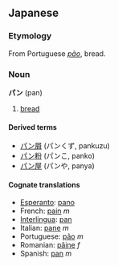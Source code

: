 ==Japanese==
=== Etymology ===
From Portuguese ''[[pão]]'', bread.

=== Noun ===
'''パン''' (pan)

# [[bread]]

====Derived terms====
*[[パン屑]] (パンくず, pankuzu)
*[[パン粉]] (パンこ, panko)
*[[パン屋]] (パンや, panya)

==== Cognate translations ====
*[[Esperanto]]: [[pano]]
*French: [[pain]] ''m''
*[[Interlingua]]: [[pan]]
*Italian: [[pane]] ''m''
*Portuguese: [[pão]] ''m''
*Romanian: [[pâine]] ''f''
*Spanish: [[pan]] ''m''